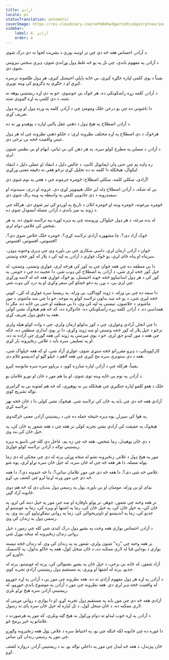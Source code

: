 ```yaml
---
title: آزادي
locale: ps
statusTranslation: automatic
coverImage: https://res.cloudinary.com/xmfm6mhw3gwctndtcubgx2rptnae/image/upload/v1741354419/small_cover_la_gran_rebelion_28716e29d2.webp
sidebar:
    label: 4. آزادي
    order: 4
---
```

د آزادۍ احساس هغه څه دي چې تر اوسه پورې د بشریت لخوا نه دي درک شوي.

د آزادۍ په مفهوم باندې، چې تل په یو څه غلط ډول وړاندې شوی، ډېرې سختې تېروتنې شوې دي.

یقیناً د یوې کلمې لپاره جګړه کیږي، بې ځایه پایلې اخیستل کیږي، هر ډول ظلمونه ترسره کیږي او د جګړې په ډګرونو کې وینه تویږي.

د آزادۍ کلمه زړه راښکونکې ده، هر څوک یې خوښوي، خو په دې اړه ریښتینې پوهه نه شته، د دې کلمې په اړه ګډوډي شته.

دا ناشونې ده چې یو درجن خلک ومومئ چې د آزادۍ کلمه په ورته ډول او ورته ډول تعریف کړي.

د آزادۍ اصطلاح په هیڅ ډول د ذهني عقل پالنې لپاره د پوهیدو وړ نه ده.

هرڅوک د دې اصطلاح په اړه مختلف نظرونه لري: د خلکو ذهني نظرونه چې له هر ډول عیني واقعیت څخه بې برخې دي.

د آزادۍ د مسلې په مطرح کولو سره، په هر ذهن کې بې ثباتي، ابهام او بې نظمي شتون لري.

زه ډاډه یم چې حتی ډان ایمانوئل کانټ، د خالص دلیل د انتقاد او عملي دلیل د انتقاد لیکوال، هیڅکله دا کلمه نه ده تحلیل کړې ترڅو هغې ته دقیقه معنی ورکړي.

آزادي، ښکلې کلمه، ښکلې اصطلاح: څومره جرمونه چې د هغې په نوم شوي دي!

بې له شکه، د آزادۍ اصطلاح ډله ایز خلک هیپنوټیز کړي دي. غرونه او درې، سیندونه او سمندرونه د دې جادویي کلمې په واسطه په وینه رنګ شوي دي.

څومره بیرغونه، څومره وینه او څومره اتلان د تاریخ په اوږدو کې تیر شوي دي، هرکله چې د ژوند په میز باندې د آزادۍ مسله ایښودل شوې ده.

له بده مرغه، د هر ډول خپلواکۍ وروسته چې په ډېره لوړه بیه ترلاسه شوې ده، په هر شخص کې غلامي دوام لري.

څوک آزاد دی؟، چا مشهوره آزادي ترلاسه کړې؟، څومره خلک خلاص شوي دي؟، افسوس، افسوس، افسوس!

ځوان د آزادۍ ارمان لري. داسې ښکاري چې بې باوره وي چې ډیری وختونه ډوډۍ، سرپناه او پناه ځای لري، یو څوک غواړي د آزادۍ په لټه کې د پلار له کور څخه وتښتي.

دا بې منطقه ده چې هغه ځوان چې په کور کې هرڅه لري، غواړي وتښتي، وتښتي، له خپل کور څخه لرې شي، د آزادۍ په اصطلاح کې ډوب شي. دا عجيبه ده چې د خوښۍ په کور کې د هر ډول اسانتیاوو څخه خوند اخیستل، یو څوک غواړي هغه څه له لاسه ورکړي چې لري یې، د نړۍ په دغو ځمکو کې سفر وکړي او په درد کې ډوب شي.

دا سمه ده چې بې وزله، د ژوند ګوډاګی، بې وزله، په ریښتیا سره غواړي له کټۍ، کوټې څخه لیرې شي، د یو څه ښه بدلون ترلاسه کولو په موخه. خو دا چې ښه ماشوم، د مور ماشوم، د خلاصون، تیښتې په لټه کې وي، دا بې منطقه او حتی بې ځایه ده. مګر دا همداسې ده. د آزادۍ کلمه زړه راښکونکې ده، جادوګره ده، که څه هم هیڅوک نشي کولی هغه په ​​دقیق ډول تعریف کړي.

دا چې انجلۍ آزادي وغواړي، چې د کور بدلولو ارمان ولري، چې د واده کولو هیله ولري ترڅو د خپل پلار له کور څخه وتښتي او ښه ژوند وکړي، دا تر یوې اندازې منطقي ده، ځکه چې هغه د مور کیدو حق لري. خو د یوې میرمنې په ژوند کې هغه ګوري چې آزاده نه ده، او په تسلیمۍ سره باید د غلامۍ زنځیرونه بار کړي.

کارکوونکی، د ډېرو مقرراتو څخه ستړی شوی، غواړي آزاد شي، او که هغه خپلواک شي، هغه د دې ستونزې سره مخ کیږي چې هغه لاهم د خپلو ګټو او اندیښنو غلام دی.

یقیناً، هرکله چې د آزادۍ لپاره مبارزه کوو، د بریاوو سره سره مایوسه کیږو.

د آزادۍ په نوم بې ځایه وینه توی شوې، او بیا هم موږ د ځان او نورو غلامان یو.

خلک د هغو کلمو لپاره جنګیږي چې هیڅکله یې نه پوهیږي، که څه هم لغتونه یې په ګرامري توګه تشریح کوي.

آزادي هغه څه دي چې باید په ځان کې ترلاسه شي. هیڅوک نشي کولی دا د ځان څخه بهر ترلاسه کړي.

په هوا کې سپرلۍ یوه ډېره ختیځه جمله ده چې د ریښتینې آزادۍ معنی څرګندوي.

هیڅوک په حقیقت کې آزادي نشي تجربه کولی تر هغه چې د هغه شعور په ځان کې، په خپل ځان کې بند وي.

د دې ځان پوهیدل، زما شخص، هغه څه چې زه یم، عاجل دي کله چې تاسو په ډېره ریښتینې توګه د آزادۍ ترلاسه کولو غواړئ.

موږ په هیڅ ډول د غلامۍ زنځیرونه نشو له منځه وړلی پرته له دې چې مخکې له دې زما ټوله مسله، دا هر هغه څه چې له ځان سره، له خپل ځان سره تړاو لري، پوه شو.

غلامي څه شی دی؟، دا هغه څه دي چې موږ غلامان ساتي؟، دا څه خنډونه دي؟، دا هغه څه دي چې موږ ورته اړتیا لرو چې کشف یې کړو.

بډای او بې وزله، مومنان او بې باوره، ټول په رسمي ډول بندیان دي که څه هم دوی ځانونه آزاد ګڼي.

تر هغه وخته چې شعور، جوهر، تر ټولو باوقاره او ښه چې موږ په خپل دننه کې لرو، په ځان کې، په خپل ځان کې، په خپل ځان کې، زما په اشتها او ویره کې، زما په غوښتنو او جذبو کې، زما په اندیښنو او تاوتریخوالي کې، زما په رواني نیمګړتیاوو کې بند وي. په رسمي ډول به زندان کې وي.

د آزادۍ احساس یوازې هغه وخت په بشپړ ډول درک کیدی شي کله چې زموږ د خپل رواني زندان زنځیرونه له منځه یوړل شي.

تر هغه وخته چې "زه" شتون ولري، شعور به په زندان کې وي. له زندان څخه تېښته یوازې د بودايي فنا له لارې ممکنه ده، د ځان منحل کول، هغه په ​​خاکو بدلول، په کاسمیک خاورو کې.

آزاد شعور، له ځانه بې برخې، د خپل ځان په بشپړ نشتوالي کې، پرته له غوښتنو، پرته له جذبو، پرته له اشتها او ویرې، په مستقیم ډول ریښتینې آزادي تجربه کوي.

د آزادۍ په اړه هر ډول مفهوم آزادي نه ده. هغه نظرونه چې موږ یې د آزادۍ په اړه جوړوو له واقعیت څخه ډېر لرې دي. هغه نظرونه چې موږ د آزادۍ په موضوع باندې جوړوو، له ریښتینې آزادۍ سره هیڅ تړاو نلري.

آزادي هغه څه دي چې موږ باید په مستقیم ډول تجربه کړو، او دا یوازې د رواني مړینې له لارې ممکنه ده، د ځان منحل کول، د تل لپاره له خپل ځان سره پای ته رسول.

د آزادۍ په اړه خوب لیدلو ته دوام ورکول به هیڅ ګټه ونلري، که موږ په هرصورت د غلامانو په څېر پرمخ ځو.

دا غوره ده چې ځانونه لکه څنګه چې یو، په احتیاط سره د غلامۍ ټول هغه زنځیرونه وګورو چې موږ په رسمي زندان کې ساتي.

ځان پېژندل، د هغه څه لیدل چې موږ په داخلي توګه یو، به د ریښتینې آزادۍ دروازه کشف کړو.

